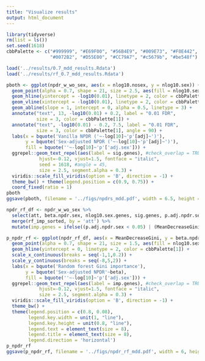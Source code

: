 ```yaml
---
title: "Visualize results"
output: html_document
---
```


```r
library(tidyverse)
rm(list = ls())
set.seed(1618)
cbbPalette <- c("#999999", "#E69F00", "#56B4E9", "#009E73", "#F0E442", 
                "#0072B2", "#D55E00", "#CC79A7", "#c5679b", "#be548f")

load('../results/0.7_mdd_results.Rdata')
load('../results/rf_0.7_mdd_results.Rdata')
```


```r
pboth <- ggplot(npdr_w_wo_sex, aes(x = nlog10.nosex, y = nlog10.sex)) + 
  geom_point(alpha = 0.7, shape = 21, size = 2.5, aes(fill = nlog10.sex.genes)) + 
  geom_hline(yintercept = -log10(0.01), linetype = 2, color = cbbPalette[1]) + 
  geom_vline(xintercept = -log10(0.01), linetype = 2, color = cbbPalette[1]) + 
  geom_abline(slope = 1, intercept = 0, alpha = 0.5, linetype = 3) +
  annotate("text", 13, -log10(0.01) + 0.2, label = "0.01 FDR", 
           size = 3, color = cbbPalette[1]) +
  annotate("text", -log10(0.01) - 0.2, 7.5, label = "0.01 FDR", 
           size = 3, color = cbbPalette[1], angle = 90) +
  labs(x = bquote('Vanilla NPDR ('~-log[10]~'p'[adj]~')'),
       y = bquote('Sex-adjusted NPDR ('~-log[10]~'p'[adj]~')'),
       fill = bquote(''~-log[10]~'p'['adj.sex'])) +
  ggrepel::geom_text_repel(aes(label = sig.genes), #check_overlap = TRUE, 
            hjust=-0.12, vjust=1.5, fontface = "italic",
            seed = 1618, #angle = 45,
            size = 2.5, segment.alpha = 0.3) +
  viridis::scale_fill_viridis(option = 'B', direction = -1) + 
  theme_bw() + theme(legend.position = c(0.9, 0.75)) +
  coord_fixed(ratio = 1) 
pboth
ggsave(pboth, filename = '../figs/npdrs_mdd.pdf', width = 6.5, height = 4)
```


```r
npdr_rf_df <- npdr_w_wo_sex %>%
  select(att, beta.npdr.sex, nlog10.sex.genes, sig.genes, p.adj.npdr.sex) %>%
  merge(rf_imp_sorted, by = 'att') %>%
  mutate(imp.genes = ifelse((p.adj.npdr.sex < 0.05) | (MeanDecreaseGini > 0.4), att, NA)) 

p_npdr_rf <- ggplot(npdr_rf_df, aes(x = MeanDecreaseGini, y = beta.npdr.sex)) + 
  geom_point(alpha = 0.7, shape = 21, size = 1.5, aes(fill = nlog10.sex.genes)) + 
  geom_hline(yintercept = 0, linetype = 2, color = cbbPalette[1]) + 
  scale_x_continuous(breaks = seq(-1,1,0.2)) +
  scale_y_continuous(breaks = seq(-8,5,2)) +
  labs(x = bquote('Random forest Gini importance'),
       y = bquote('Sex-adjusted NPDR'~beta),
       fill = bquote(''~-log[10]~'p'['adj.sex'])) +
  ggrepel::geom_text_repel(aes(label = imp.genes), #check_overlap = TRUE, 
            hjust=-0.12, vjust=1.5, fontface = "italic",
            size = 2.5, segment.alpha = 0.3) +
  viridis::scale_fill_viridis(option = 'B', direction = -1) + 
  theme_bw() + 
  theme(legend.position = c(0.8, 0.08), 
        legend.key.width = unit(1, "line"),
        legend.key.height = unit(0.8, "line"),
        legend.text = element_text(size = 8),
        legend.title = element_text(size = 8),
        legend.direction = 'horizontal')
p_npdr_rf
ggsave(p_npdr_rf, filename = '../figs/npdr_rf_mdd.pdf', width = 6, height = 4)

```



